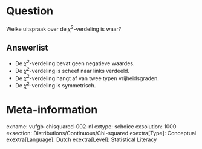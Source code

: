 Question
========
Welke uitspraak over de $χ^2$-verdeling is waar?

Answerlist
----------
* De $χ^2$-verdeling bevat geen negatieve waardes.
* De $χ^2$-verdeling is scheef naar links verdeeld.
* De $χ^2$-verdeling hangt af van twee typen vrijheidsgraden.
* De $χ^2$-verdeling is symmetrisch.

Meta-information
================
exname: vufgb-chisquared-002-nl
extype: schoice
exsolution: 1000
exsection: Distributions/Continuous/Chi-squared
exextra[Type]: Conceptual
exextra[Language]: Dutch
exextra[Level]: Statistical Literacy
